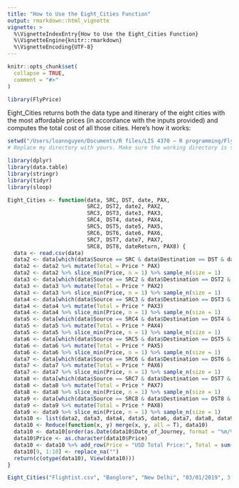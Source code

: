 ```yaml
---
title: "How to Use the Eight_Cities Function"
output: rmarkdown::html_vignette
vignette: >
  %\VignetteIndexEntry{How to Use the Eight_Cities Function}
  %\VignetteEngine{knitr::rmarkdown}
  %\VignetteEncoding{UTF-8}
---
```


```r
knitr::opts_chunk$set(
  collapse = TRUE,
  comment = "#>"
)
```

```r
library(FlyPrice)
```

Eight_Cities returns both the data type and itinerary of the eight cities with the most affordable prices (in accordance with the inputs provided) and computes the total cost of all those cities. Here's how it works:

```r
setwd("/Users/loannguyen/Documents/R files/LIS 4370 – R programming/FlyPrice") # This is my directory.
# Replace my directory with yours. Make sure the working directory is set correctly

library(dplyr)
library(data.table)
library(stringr)
library(tidyr)
library(sloop)

Eight_Cities <- function(data, SRC, DST, date, PAX,
                         SRC2, DST2, date2, PAX2,
                         SRC3, DST3, date3, PAX3,
                         SRC4, DST4, date4, PAX4,
                         SRC5, DST5, date5, PAX5,
                         SRC6, DST6, date6, PAX6,
                         SRC7, DST7, date7, PAX7,
                         SRC8, DST8, dateReturn, PAX8) {
  data <- read.csv(data)
  data2 <- data[which(data$Source == SRC & data$Destination == DST & data$Date_of_Journey == date),]
  data2 <- data2 %>% mutate(Total = Price * PAX)
  data2 <- data2 %>% slice_min(Price, n = 1) %>% sample_n(size = 1)
  data3 <- data[which(data$Source == SRC2 & data$Destination == DST2 & data$Date_of_Journey == date2),]
  data3 <- data3 %>% mutate(Total = Price * PAX2)
  data3 <- data3 %>% slice_min(Price, n = 1) %>% sample_n(size = 1)
  data4 <- data[which(data$Source == SRC3 & data$Destination == DST3 & data$Date_of_Journey == date3),]
  data4 <- data4 %>% mutate(Total = Price * PAX3)
  data4 <- data4 %>% slice_min(Price, n = 1) %>% sample_n(size = 1)
  data5 <- data[which(data$Source == SRC4 & data$Destination == DST4 & data$Date_of_Journey == date4),]
  data5 <- data5 %>% mutate(Total = Price * PAX4)
  data5 <- data5 %>% slice_min(Price, n = 1) %>% sample_n(size = 1)
  data6 <- data[which(data$Source == SRC5 & data$Destination == DST5 & data$Date_of_Journey == date5),]
  data6 <- data6 %>% mutate(Total = Price * PAX5)
  data6 <- data6 %>% slice_min(Price, n = 1) %>% sample_n(size = 1)
  data7 <- data[which(data$Source == SRC6 & data$Destination == DST6 & data$Date_of_Journey == date6),]
  data7 <- data7 %>% mutate(Total = Price * PAX6)
  data7 <- data7 %>% slice_min(Price, n = 1) %>% sample_n(size = 1)
  data8 <- data[which(data$Source == SRC7 & data$Destination == DST7 & data$Date_of_Journey == date7),]
  data8 <- data8 %>% mutate(Total = Price * PAX7)
  data8 <- data8 %>% slice_min(Price, n = 1) %>% sample_n(size = 1)
  data9 <- data[which(data$Source == SRC8 & data$Destination == DST8 & data$Date_of_Journey == dateReturn),]
  data9 <- data9 %>% mutate(Total = Price * PAX8)
  data9 <- data9 %>% slice_min(Price, n = 1) %>% sample_n(size = 1)
  data10 <- list(data2, data3, data4, data5, data6, data7, data8, data9)
  data10 <- Reduce(function(x, y) merge(x, y, all = T), data10)
  data10 <- data10[order(as.Date(data10$Date_of_Journey, format = "%m/%d/%Y")),]
  data10$Price <- as.character(data10$Price)
  data10 <- data10 %>% add_row(Price = "USD Total Price:", Total = sum(data10$Total))
  data10[9, 1:10] <- replace_na("")
  return(c(otype(data10), View(data10)))
}

Eight_Cities("Flightist.csv", "Banglore", "New Delhi", "03/01/2019", 3, "Delhi", "Cochin", "03/03/2019", 3, "Chennai", "Kolkata", "03/21/2019", 3, "Mumbai", "Hyderabad", "03/27/2019", 3, "Kolkata", "Banglore", "04/12/2019", 3, "Delhi", "Cochin", "04/21/2019", 3, "Chennai", "Kolkata", "05/03/2019", 3, "Kolkata", "Banglore", "05/06/2019", 2)
```
